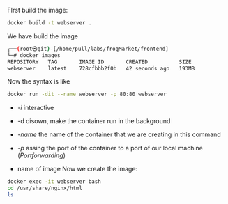 FIrst build the image:
```sh
docker build -t webserver .
```
We have build the image
```sh
┌──(root㉿git)-[/home/pull/labs/frogMarket/frontend]
└─# docker images
REPOSITORY   TAG       IMAGE ID       CREATED          SIZE
webserver    latest    728cfbbb2f0b   42 seconds ago   193MB

```
Now the syntax is like
```sh
docker run -dit --name webserver -p 80:80 webserver

```
- *-i* interactive
- -d disown, make the container run in the background 

- *-name* the name of the container that we are creating in this command
- *-p* assing the port of the container to a port of our local machine (*Portforwarding*)
- name of image
Now we create the image:

```sh
docker exec -it webserver bash
cd /usr/share/nginx/html
ls
```
